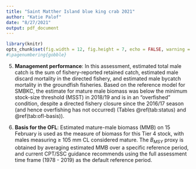 ```yaml
---
title: "Saint Matther Island blue king crab 2021"
author: "Katie Palof"
date: "8/27/2021"
output: pdf_document
---
```

\pagenumbering{arabic}

```r
library(knitr)
opts_chunk$set(fig.width = 12, fig.height = 7, echo = FALSE, warning = FALSE, message = FALSE,  dpi=300)
#\pagenumbering{gobble}
```


5. **Management performance**: In this assessment, estimated total male catch is the sum of fishery-reported retained
catch, estimated male discard mortality in the directed fishery, and estimated male bycatch mortality in the groundfish fisheries.
Based on the reference model for SMBKC, the estimate for mature male biomass was below the minimum stock-size threshold (MSST) in 2018/19 and is in an "overfished" condition, despite a directed fishery closure since the 2016/17 season 
(and hence overfishing has not occurred) (Tables \@ref(tab:status) and  \@ref(tab:ofl-basis)). 
 
 
 \begin{table}[ht]
 \centering
 \caption{Status and catch specifications (1000 t) for the base model.}
 \label{tab:status}
 \begin{tabular}{lccccccc}
  \hline
  & & Biomass & & Retained & Total & & \\
  Year & MSST & ($\mathit{MMB}_\text{mating}$) & TAC & catch & male catch & OFL & ABC \\
  \hline
  2016/17 & 1.97 & 2.23 & 0.00 & 0.00 & 0.001 & 0.14 & 0.11 \\
  2017/18 & 1.85 & 2.05 & 0.00 & 0.00 & 0.003 & 0.12 & 0.10 \\
  2018/19 & 1.74 & 1.15 & 0.00 & 0.00 & 0.001 & 0.04 & 0.03 \\
  2019/20 & 1.67 & 1.06 & 0.00 & 0.00 & 0.001 & 0.04 & 0.03 \\
  2020/21 &      & 1.12 & 0.00 & 0.00 & 0.001 & 0.05 & 0.04 \\
  2021/22 &      & 1.12 &  &  &  & 0.05 & 0.04 \\
  \hline
\end{tabular}
\end{table}

\begin{table}[ht]
\centering
\caption{Status and catch specifications (million pounds) for the base model.}
\label{tab:status-pounds}
\begin{tabular}{lccccccc}
  \hline
  & & Biomass & & Retained & Total & & \\
  Year & MSST & ($\mathit{MMB}_\text{mating}$) & TAC & catch & male catch & OFL & ABC \\
  \hline
  2016/17 & 4.3 & 4.91 & 0.000 & 0.000 & 0.002  & 0.31 & 0.25 \\ 
  2017/18 & 4.1 & 2.85 & 0.000 & 0.000 & 0.007  & 0.27 & 0.22 \\ 
  2018/19 & 3.84 & 2.54 & 0.000 & 0.000 & 0.002 & 0.08 & 0.07 \\
  2019/20 & 3.68 & 2.34 & 0.000 & 0.000 & 0.002 & 0.096 & 0.08 \\
  2020/21 &      & 2.48 & 0.000 & 0.000 & 0.002 & 0.112 & 0.08  \\
  2021/22 &      & 2.48 &  &  &  & 0.112 & 0.08  \\
  \hline
\end{tabular}
\end{table}


6. **Basis for the OFL**: Estimated mature-male biomass (MMB) on 15 February is used as the measure of 
 biomass for this Tier 4 stock, with males measuring $\ge$ 105 mm CL considered mature. 
 The $B_\mathit{MSY}$ proxy is obtained by averaging estimated MMB over a specific reference period, and current CPT/SSC guidance recommends using the full assessment time frame (1978 - 2019) as the default reference period. 

\begin{table}[ht]
\centering
\caption{Basis for the OFL (1000 t) from the base model.}
\label{tab:ofl-basis}
\begin{tabular}{lcccccccc}
  \hline
  & & & Biomass & & & & & Natural \\ 
  Year & Tier & $B_\mathit{MSY}$ & ($\mathit{MMB}_\text{mating}$) & $B/B_\mathit{MSY}$ & $F_\mathit{OFL}$ & $\gamma$ & Basis for $B_\mathit{MSY}$ & mortality \\ 
  \hline
  2016/17 & 4b & 3.67 & 2.23 & 0.61 & 0.09 & 1 & 1978-2016 & 0.18 \\ 
  2017/18 & 4b & 3.86 & 2.05 & 0.53 & 0.08 & 1 & 1978-2017 & 0.18 \\
  2018/19 & 4b & 3.7  & 1.15 & 0.35 & 0.043 & 1 & 1978-2017 & 0.18 \\
  2019/20 & 4b & 3.48 & 1.06 & 0.31 & 0.042 & 1 & 1978-2018 & 0.18 \\ 
  2020/21 & 4b & 3.34 & 1.12 & 0.34 & 0.047 & 1 & 1978-2019 & 0.18 \\
  2021/22 & 4b & 3.34 & 1.12 & 0.34 & 0.047 & 1 & 1978-2019 & 0.18 \\
  \hline
\end{tabular}
\end{table}

\pagebreak
